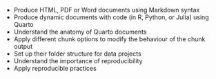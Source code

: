 - Produce HTML, PDF or Word documents using Markdown syntax
- Produce dynamic documents with code (in R, Python, or Julia) using Quarto
- Understand the anatomy of Quarto documents
- Apply different chunk options to modify the behaviour of the chunk output 
- Set up their folder structure for data projects
- Understand the importance of reproducibility
- Apply reproducible practices